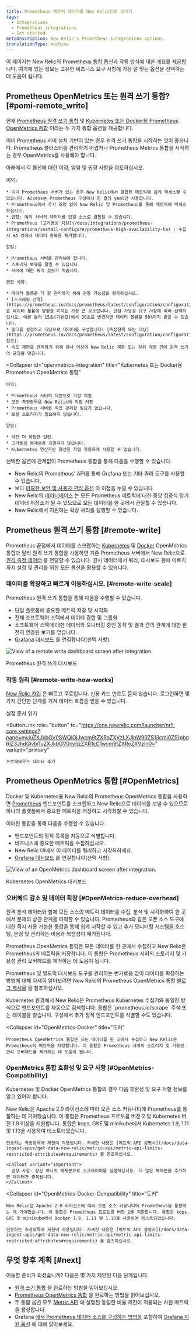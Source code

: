 ```yaml
---
title: Prometheus 메트릭 데이터를 New Relic으로 보내기
tags:
  - Integrations
  - Prometheus integrations
  - Get started
metaDescription: New Relic's Prometheus integrations options.
translationType: machine
---
```




이 페이지는 New Relic의 Prometheus 통합 옵션과 작동 방식에 대한 개요를 제공합니다. 여기에 있는 정보는 고유한 비즈니스 요구 사항에 가장 잘 맞는 옵션을 선택하는 데 도움이 됩니다.

## Prometheus OpenMetrics 또는 원격 쓰기 통합? [#pomi-remote_write]

현재 [Prometheus 원격 쓰기 통합](#remote-write) 및 [Kubernetes 또는 Docker용 Prometheus OpenMetrics 통합](#OpenMetrics) 이라는 두 가지 통합 옵션을 제공합니다.

이미 Prometheus 서버 설치 기반이 있는 경우 원격 쓰기 통합을 시작하는 것이 좋습니다. Prometheus 클러스터를 관리하기 어렵거나 Prometheus Metrics 통합을 시작하는 경우 OpenMetrics를 사용해야 합니다.

아래에서 각 옵션에 대한 이점, 알림 및 권장 사항을 검토하십시오.

<CollapserGroup>
  <Collapser
    id="remote-write-integration"
    title="Prometheus 원격 쓰기 통합"
  >
    이익:

    * 이미 Prometheus 서버가 있는 경우 New Relic에서 결합된 메트릭에 쉽게 액세스할 수 있습니다. Access는 Prometheus 구성에서 한 줄의 yaml만 사용합니다.
    * Prometheus에서 추가 조정 없이 New Relic 및 Prometheus를 통해 메트릭에 액세스하십시오.
    * 연합: 여러 서버의 데이터를 단일 소스로 결합할 수 있습니다.
    * Prometheus [고가용성 지원](/docs/integrations/prometheus-integrations/install-configure/prometheus-high-availability-ha) : 수집 시 HA 쌍에서 데이터 중복을 제거합니다.

    알림:

    * Prometheus 서버를 관리해야 합니다.
    * 스토리지 보유를 줄일 수 있습니다.
    * 서버에 대한 쿼리 로드가 적습니다.

    권장 사항:

    * 데이터 볼륨을 더 잘 관리하기 위해 관찰 가능성을 평가하십시오.
    * [스크래핑 간격](https://prometheus.io/docs/prometheus/latest/configuration/configuration/#scrape_config) 은 데이터 볼륨에 영향을 미치는 가장 큰 요소입니다. 관찰 가능성 요구 사항에 따라 선택하십시오. 예를 들어 15초(기본값)에서 30초로 변경하면 데이터 볼륨을 50%까지 줄일 수 있습니다.
    * 필터를 설정하고 대상으로 데이터를 구성합니다( [측정항목 또는 대상](https://prometheus.io/docs/prometheus/latest/configuration/configuration/#relabel_action) 참조).
    * 속도 제한을 관리하기 위해 하나 이상의 New Relic 계정 또는 하위 계정 간에 원격 쓰기의 균형을 맞춥니다.
  </Collapser>

  <Collapser
    id="openmetrics-integration"
    title="Kubernetes 또는 Docker용 Prometheus OpenMetrics 통합"
  >
    이익:

    * Prometheus 서버의 대안으로 가장 적합
    * 모든 측정항목을 New Relic에 직접 저장
    * Prometheus 서버를 직접 관리할 필요가 없습니다.
    * 로컬 스토리지가 필요하지 않습니다.

    알림:

    * 약간 더 복잡한 설정.
    * 고가용성 복제본은 지원하지 않습니다.
    * Kubernetes 연산자는 향상된 작업 자동화에 사용할 수 없습니다.
  </Collapser>
</CollapserGroup>

선택한 옵션에 관계없이 Prometheus 통합을 통해 다음을 수행할 수 있습니다.

* New Relic의 Prometheus' API를 통해 Grafana 또는 기타 쿼리 도구를 사용할 수 있습니다.
* 보다 [미묘한 보안 및 사용자 관리 옵션](/docs/new-relic-one/use-new-relic-one/get-started/introduction-new-relic-one) 의 이점을 누릴 수 있습니다.
* New Relic의 [데이터베이스](/docs/telemetry-data-platform/get-started/nrdb-horsepower-under-hood) 는 모든 Prometheus 메트릭에 대한 중앙 집중식 장기 데이터 저장소가 될 수 있으므로 모든 데이터를 한 곳에서 관찰할 수 있습니다.
* New Relic에서 지원하는 확장 쿼리를 실행할 수 있습니다.

## Prometheus 원격 쓰기 통합 [#remote-write]

Prometheus 끝점에서 데이터를 스크랩하는 [Kubernetes](/docs/integrations/prometheus-integrations/get-started/new-relic-prometheus-openmetrics-integration-kubernetes) 및 [Docker](/docs/integrations/prometheus-integrations/get-started/new-relic-prometheus-openmetrics-integration-docker) OpenMetrics 통합과 달리 원격 쓰기 통합을 사용하면 기존 Prometheus 서버에서 New Relic으로 [원격 측정 데이터](/docs/telemetry-data-platform/get-started/capabilities/get-know-telemetry-data-platform) 를 전달할 수 있습니다. 원시 데이터에서 쿼리, 대시보드 등에 이르기까지 설정 및 관리를 위한 모든 옵션을 활용할 수 있습니다.

### 데이터를 확장하고 빠르게 이동하십시오. [#remote-write-scale]

Prometheus 원격 쓰기 통합을 통해 다음을 수행할 수 있습니다.

* 단일 플랫폼에 중요한 메트릭 저장 및 시각화
* 전체 소프트웨어 스택에서 데이터 결합 및 그룹화
* 소프트웨어 스택에 대한 데이터와 모니터링 중인 동작 및 결과 간의 관계에 대한 완전히 연결된 보기를 얻습니다.
* [Grafana 대시보드](/docs/integrations/grafana-integrations/get-started/grafana-support-prometheus-promql) 를 연결합니다(선택 사항).

<img
  title="Prometheus Remote Write Monitoring dashboard"
  alt="View of a remote write dashboard screen after integration."
  src={infrastructurePrometheusRemoteWriteDashboard}
/>

<figcaption>
  Prometheus 원격 쓰기 대시보드
</figcaption>

### 작동 원리 [#remote-write-how-works]

[New Relic 가입](https://newrelic.com/signup) 은 빠르고 무료입니다. 신용 카드 번호도 묻지 않습니다. 로그인하면 몇 가지 간단한 단계를 거쳐 데이터 흐름을 얻을 수 있습니다.

<ButtonGroup>
  <ButtonLink
    role="button"
    to="/docs/integrations/prometheus-integrations/install-configure/set-your-prometheus-remote-write-integration"
    variant="link"
  >
    설정 문서 읽기
  </ButtonLink>

  <ButtonLink
    role="button"
    to="https://one.newrelic.com/launcher/nr1-core.settings?pane=eyJuZXJkbGV0SWQiOiJwcm9tZXRoZXVzLXJlbW90ZS13cml0ZS1pbnRlZ3JhdGlvbi1uZXJkbGV0cy5zZXR1cC1wcm9tZXRoZXVzIn0="
    variant="primary"
  >
    프로메테우스 데이터 추가
  </ButtonLink>
</ButtonGroup>

## Prometheus OpenMetrics 통합 [#OpenMetrics]

Docker 및 Kubernetes용 New Relic의 Prometheus OpenMetrics 통합을 사용하면 [Prometheus](https://prometheus.io/) 엔드포인트를 스크랩하고 New Relic으로 데이터를 보낼 수 있으므로 하나의 플랫폼에서 중요한 메트릭을 저장하고 시각화할 수 있습니다.

이러한 통합을 통해 다음을 수행할 수 있습니다.

* 엔드포인트의 정적 목록을 자동으로 식별합니다.
* 비즈니스에 중요한 메트릭을 수집하십시오.
* New Relic UI에서 이 데이터를 쿼리하고 시각화하세요.
* [Grafana 대시보드](/docs/integrations/grafana-integrations/get-started/grafana-support-prometheus-promql) 를 연결합니다(선택 사항).

<img
  title="OpenMetrics data view"
  alt="View of an OpenMetrics dashboard screen after integration. "
  src={infrastructureOpenMetricsk8}
/>

<figcaption>
  Kubernetes OpenMetrics 대시보드
</figcaption>

### 오버헤드 감소 및 데이터 확장 [#OpenMetrics-reduce-overhead]

원격 분석 데이터와 함께 모든 소스의 메트릭 데이터를 수집, 분석 및 시각화하여 한 곳에서 문제의 상관 관계를 파악할 수 있습니다. Prometheus와 같은 오픈 소스 도구에 대한 즉시 사용 가능한 통합을 통해 쉽게 시작할 수 있고 추가 모니터링 시스템을 호스팅, 운영 및 관리하는 비용과 복잡성이 제거됩니다.

Prometheus OpenMetrics 통합은 모든 데이터를 한 곳에서 수집하고 New Relic은 Prometheus의 메트릭을 저장합니다. 이 통합은 Prometheus 서버의 스토리지 및 가용성 관리 오버헤드를 제거하는 데 도움이 됩니다.

Prometheus 및 별도의 대시보드 도구를 관리하는 번거로움 없이 데이터를 확장하는 방법에 대해 자세히 알아보려면 New Relic의 Prometheus OpenMetrics 통합 [블로그 게시물](https://blog.newrelic.com/product-news/how-to-monitor-prometheus-metrics/) 을 참조하십시오.

<CollapserGroup>
  <Collapser
    id="OpenMetrics-Kubernetes"
    title="Kubernetes"
  >
    Kubernetes 환경에서 New Relic은 Prometheus Kubernetes 수집기와 동일한 방식으로 엔드포인트를 자동으로 검색합니다. 통합은 `prometheus.io/scrape` 주석 또는 레이블을 찾습니다. 구성에서 추가 정적 엔드포인트를 식별할 수도 있습니다.
  </Collapser>

  <Collapser
    id="OpenMetrics-Docker"
    title="도커"
  >
    Prometheus OpenMetrics 통합은 모든 데이터를 한 곳에서 수집하고 New Relic은 Prometheus의 메트릭을 저장합니다. 이 통합은 Prometheus 서버의 스토리지 및 가용성 관리 오버헤드를 제거하는 데 도움이 됩니다.
  </Collapser>
</CollapserGroup>

### OpenMetrics 통합 호환성 및 요구 사항 [#OpenMetrics-Compatibility]

Kubernetes 및 Docker OpenMetrics 통합의 경우 다음 호환성 및 요구 사항 정보를 알고 있어야 합니다.

<CollapserGroup>
  <Collapser
    id="OpenMetrics-Kubernetes-Compatibility"
    title="Kubernetes"
  >
    New Relic은 Apache 2.0 라이선스에 따라 오픈 소스 커뮤니티에 Prometheus를 통합하는 데 기여했습니다. 이 통합은 Prometheus 프로토콜 버전 2 및 Kubernetes 버전 1.9 이상을 지원합니다. 통합은 kops, GKE 및 minikube에서 Kubernetes 1.9, 1.11 및 1.13을 사용하여 테스트되었습니다.

    전송하는 측정항목에 제한이 적용됩니다. 자세한 내용은 [메트릭 API 설명서](/docs/data-ingest-apis/get-data-new-relic/metric-api/metric-api-limits-restricted-attributes#requirements) 를 참조하십시오.

    <Callout variant="important">
      권장 사항: 항상 하나의 복제본으로 스크레이퍼를 실행하십시오. 더 많은 복제본을 추가하면 데이터가 중복됩니다.
    </Callout>
  </Collapser>

  <Collapser
    id="OpenMetrics-Docker-Compatibility"
    title="도커"
  >
    New Relic은 Apache 2.0 라이선스에 따라 오픈 소스 커뮤니티에 Prometheus를 통합하는 데 기여했습니다. 이 통합은 Prometheus 프로토콜 버전 2를 지원합니다. 통합은 kops, GKE 및 minikube에서 Docker 1.9, 1.11 및 1.13을 사용하여 테스트되었습니다.

    전송하는 측정항목에 제한이 적용됩니다. 자세한 내용은 [메트릭 API 설명서](/docs/data-ingest-apis/get-data-new-relic/metric-api/metric-api-limits-restricted-attributes#requirements) 를 참조하십시오.
  </Collapser>
</CollapserGroup>

## 무엇 향후 계획 [#next]

이동할 준비가 되셨습니까? 다음은 몇 가지 제안된 다음 단계입니다.

* [원격 쓰기 통합](/docs/integrations/prometheus-integrations/install-configure/set-your-prometheus-remote-write-integration) 을 완료하는 방법을 읽어보십시오.
* [Prometheus OpenMetrics 통합](/docs/integrations/prometheus-integrations/install-configure-openmetrics/install-update-or-uninstall-your-prometheus-openmetrics-integration/) 을 완료하는 방법을 읽어보십시오.
* 두 통합 옵션 모두 [Metric API](/docs/telemetry-data-platform/ingest-apis/introduction-metric-api/) 에 설명된 동일한 비율 제한이 적용되는 차원 메트릭을 생성합니다.
* Grafana [에서 Prometheus 데이터 소스를 구성하는 방법을](/docs/more-integrations/grafana-integrations/set-configure/configure-new-relic-prometheus-data-source-grafana/) 포함하여 [Grafana 지원 옵션](/docs/integrations/grafana-integrations/get-started/grafana-support-prometheus-promql) 에 대해 알아보세요.